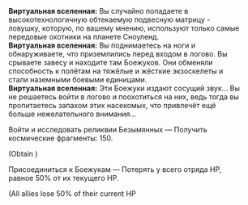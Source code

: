 {{Диалог Начало}}
:'''Виртуальная вселенная:''' Вы случайно попадаете в высокотехнологичную обтекаемую подвесную матрицу - ловушку, которую, по вашему мнению, используют только самые передовые охотники на планете Сноуленд.
:'''Виртуальная вселенная:''' Вы поднимаетесь на ноги и обнаруживаете, что приземлились перед входом в логово. Вы срываете завесу и находите там Боежуков. Они обменяли способность к полётам на тяжёлые и жёсткие экзоскелеты и стали наземными боевыми единицами.
:'''Виртуальная вселенная:''' Эти Боежуки издают сосущий звук... Вы не решаетесь войти в логово и поохотиться на них, ведь тогда вы пропитаетесь запахом этих насекомых, что привлечёт ещё больше нежелательного внимания...
:{{Диалог|Звезда}} Войти и исследовать реликвии Безымянных &mdash; Получить космические фрагменты: 150.
:;(Obtain {{Предмет|Космические фрагменты|20|x=150}})
:{{Диалог|Звезда}} Присоединиться к Боежукам &mdash; Потерять у всего отряда НР, равное 50% от их текущего НР.
:;(All allies lose 50% of their current HP
{{Диалог Конец}}